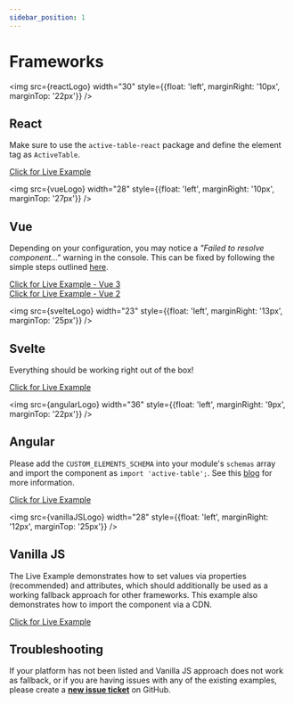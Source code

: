 ```yaml
---
sidebar_position: 1
---
```


# Frameworks


<img src={reactLogo} width="30" style={{float: 'left', marginRight: '10px', marginTop: '22px'}} />

## React

Make sure to use the `active-table-react` package and define the element tag as `ActiveTable`.

[Click for Live Example](https://codesandbox.io/s/active-table-react-cstm7k?file=/src/App.tsx)


<img src={vueLogo} width="28" style={{float: 'left', marginRight: '10px', marginTop: '27px'}} />

## Vue

Depending on your configuration, you may notice a _"Failed to resolve component..."_ warning in the console. This can be fixed by following
the simple steps outlined [here](https://vuejs.org/guide/extras/web-components.html#using-custom-elements-in-vue).

[Click for Live Example - Vue 3](https://codesandbox.io/s/active-table-vue3-z729vs?file=/src/App.vue) <br />
[Click for Live Example - Vue 2](https://codesandbox.io/s/active-table-vue2-32f04e?file=/src/App.vue)


<img src={svelteLogo} width="23" style={{float: 'left', marginRight: '13px', marginTop: '25px'}} />

## Svelte

Everything should be working right out of the box!

[Click for Live Example](https://codesandbox.io/s/active-table-svelte-dbd0qp)


<img src={angularLogo} width="36" style={{float: 'left', marginRight: '9px', marginTop: '22px'}} />

## Angular

Please add the `CUSTOM_ELEMENTS_SCHEMA` into your module's `schemas` array and import the component
as `import 'active-table';`. See this [blog](https://www.thisdot.co/blog/how-to-integrate-web-components-using-lit-in-angular) for more information.

[Click for Live Example](https://codesandbox.io/s/active-table-angular-9v8nfe?file=/src/app/app.component.html)


<img src={vanillaJSLogo} width="28" style={{float: 'left', marginRight: '12px', marginTop: '25px'}} />

## Vanilla JS

The Live Example demonstrates how to set values via properties (recommended) and attributes, which should additionally be used as a working
fallback approach for other frameworks. This example also demonstrates how to import the component via a CDN.

[Click for Live Example](https://codesandbox.io/s/active-table-vanillajs-62yrrj?file=/index.html)

## Troubleshooting

If your platform has not been listed and Vanilla JS approach does not work as fallback, or if you are having issues with any of
the existing examples, please create a [**new issue ticket**](https://github.com/OvidijusParsiunas/active-table/issues/new/choose) on GitHub.
